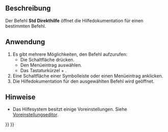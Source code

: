 <languages/>

{{Docnav/de
|
|[[Std_FreeCADUserHub/de|Benutzerdokumentation]]
|[[Std_Help_Menu/de|Std Menü Hilfe]]
|IconL=
|IconR=Std_FreeCADUserHub.svg
|IconC=Freecad.svg
}}

{{GuiCommand/de
|Name/de=Std Direkthilfe
|MenuLocation=[[Std Help Menu/de|Hilfe]] → Direkthilfe
|Workbenches=Alle
|Shortcut={{KEY|Shift}} + {{KEY|F1}}
}}

<span id="Description"></span>
==Beschreibung==

Der Befehl '''Std Direkthilfe''' öffnet die Hilfedokumentation für einen bestimmten Befehl.

<span id="Usage"></span>
==Anwendung==

# Es gibt mehrere Möglichkeiten, den Befehl aufzurufen:
#* Die Schaltfläche {{Button|[[Image:Std_WhatsThis.svg|16px]] [[Std_WhatsThis/de|Direkthilfe]]}} drücken.
#* Den Menüeintrag {{MenuCommand|Hilfe → [[Image:Std_WhatsThis.svg|16px]] Direkthilfe}} auswählen.
#* Das Tastaturkürzel {{KEY|Shift}} + {{KEY|F1}}.
# Eine Schaltfläche einer Symbolleiste oder einen Menüeintrag anklicken.
# Die Hilfedokumentation für den ausgewählten Befehl wird geöffnet.

<span id="Notes"></span>
==Hinweise==

* Das Hilfesystem besitzt einige Voreinstellungen. Siehe [[Preferences_Editor/de#Hilfe|Voreinstellungseditor]].


{{Docnav/de
|
|[[Std_FreeCADUserHub/de|Benutzerdokumentation]]
|[[Std_Help_Menu/de|Std Menü Hilfe]]
|IconL=
|IconR=Std_FreeCADUserHub.svg
|IconC=Freecad.svg
}}

{{Std_Base_navi{{#translation:}}}}
{{Userdocnavi{{#translation:}}}}